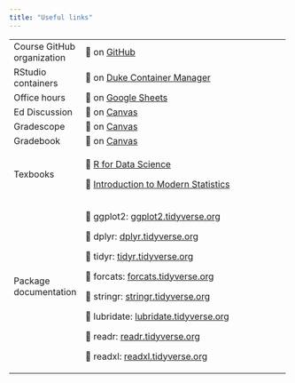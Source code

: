 ```yaml
---
title: "Useful links"
---
```


+----------------------------+-----------------------------------------------------------------------------------------------------------------------------+----------+
| Course GitHub organization | 🔗 on [GitHub](https://github.com/sta199-f25)                                                                               |          |
+----------------------------+-----------------------------------------------------------------------------------------------------------------------------+----------+
| RStudio containers         | 🔗 on [Duke Container Manager](https://cmgr.oit.duke.edu/containers)                                                        |          |
+----------------------------+-----------------------------------------------------------------------------------------------------------------------------+----------+
| Office hours               | 🔗 on [Google Sheets](https://docs.google.com/spreadsheets/d/1rVx9uZVNcrG_nUSDo7iol5VEeGcHURASVtBpwZjz5bc/edit?usp=sharing) |          |
+----------------------------+-----------------------------------------------------------------------------------------------------------------------------+----------+
| Ed Discussion              | 🔗 on [Canvas](https://edstem.org/us/courses/62468/discussion/)                                                             |          |
+----------------------------+-----------------------------------------------------------------------------------------------------------------------------+----------+
| Gradescope                 | 🔗 on [Canvas](https://www.gradescope.com/courses/825447)                                                                   |          |
+----------------------------+-----------------------------------------------------------------------------------------------------------------------------+----------+
| Gradebook                  | 🔗 on [Canvas](https://canvas.duke.edu/courses/39994/gradebook)                                                             |          |
+----------------------------+-----------------------------------------------------------------------------------------------------------------------------+----------+
| Texbooks                   | 🔗 [R for Data Science](https://r4ds.hadley.nz/)                                                                            |          |
|                            |                                                                                                                             |          |
|                            | 🔗 [Introduction to Modern Statistics](https://openintro-ims2.netlify.app/)                                                 |          |
+----------------------------+-----------------------------------------------------------------------------------------------------------------------------+----------+
| Package documentation      | 🔗 ggplot2: [ggplot2.tidyverse.org](https://ggplot2.tidyverse.org/)                                                         |          |
|                            |                                                                                                                             |          |
|                            | 🔗 dplyr: [dplyr.tidyverse.org](https://dplyr.tidyverse.org/)                                                               |          |
|                            |                                                                                                                             |          |
|                            | 🔗 tidyr: [tidyr.tidyverse.org](https://tidyr.tidyverse.org/)                                                               |          |
|                            |                                                                                                                             |          |
|                            | 🔗 forcats: [forcats.tidyverse.org](https://forcats.tidyverse.org/)                                                         |          |
|                            |                                                                                                                             |          |
|                            | 🔗 stringr: [stringr.tidyverse.org](https://stringr.tidyverse.org/)                                                         |          |
|                            |                                                                                                                             |          |
|                            | 🔗 lubridate: [lubridate.tidyverse.org](https://lubridate.tidyverse.org/)                                                   |          |
|                            |                                                                                                                             |          |
|                            | 🔗 readr: [readr.tidyverse.org](https://readr.tidyverse.org/)                                                               |          |
|                            |                                                                                                                             |          |
|                            | 🔗 readxl: [readxl.tidyverse.org](https://readxl.tidyverse.org/)                                                            |          |
+----------------------------+-----------------------------------------------------------------------------------------------------------------------------+----------+
